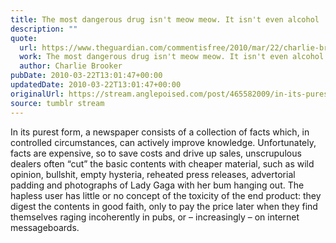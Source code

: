 ```yaml
---
title: The most dangerous drug isn't meow meow. It isn't even alcohol ...
description: ""
quote:
  url: https://www.theguardian.com/commentisfree/2010/mar/22/charlie-brooker-newspapers-dangerous-drug
  work: The most dangerous drug isn't meow meow. It isn't even alcohol ...
  author: Charlie Brooker
pubDate: 2010-03-22T13:01:47+00:00
updatedDate: 2010-03-22T13:01:47+00:00
originalUrl: https://stream.anglepoised.com/post/465582009/in-its-purest-form-a-newspaper-consists-of-a
source: tumblr stream
---
```


In its purest form, a newspaper consists of a collection of facts which, in controlled circumstances, can actively improve knowledge. Unfortunately, facts are expensive, so to save costs and drive up sales, unscrupulous dealers often &ldquo;cut&rdquo; the basic contents with cheaper material, such as wild opinion, bullshit, empty hysteria, reheated press releases, advertorial padding and photographs of Lady Gaga with her bum hanging out. The hapless user has little or no concept of the toxicity of the end product: they digest the contents in good faith, only to pay the price later when they find themselves raging incoherently in pubs, or – increasingly – on internet messageboards.
